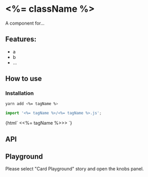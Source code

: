 

<Meta title="Card|Docs" />

# <%= className %>

A component for...

## Features:

- a
- b
- ...

## How to use

### Installation

```bash
yarn add <%= tagName %>
```

```js
import '<%= tagName %>/<%= tagName %>.js';
```

<Preview withToolbar>
  <Story name="Simple" height="220px">
    {html`
      <<%= tagName %>></<%= tagName %>>
    `}
  </Story>
</Preview>

## API

<Props of="<%= tagName %>" />

## Playground

Please select "Card Playground" story and open the knobs panel.
